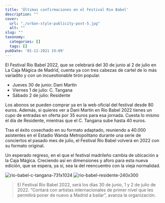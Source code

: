 ```yaml
---
title: 'Últimas confirmaciones en el Festival Rio Babel'
description: ""
cover:
  url: "./urban-style-publicity-post-5.jpg"
  alt: ""
slug: ""
taxonomy:
  categories: []
  tags: []
pubDate: '01-12-2021 19:09'
---
```


El Festival Rio Babel 2022, que se celebrará del 30 de junio al 2 de julio en La Caja Mágica de Madrid, cuenta ya con tres cabezas de cartel de lo más variadito y con un incuestionable tirón popular.

* Jueves 30 de junio: Dani Martín
* Viernes 1 de julio: C. Tangana
* Sábado 2 de julio: Residente

Los abonos se pueden comprar ya en la web oficial del festival desde 80 euros. Además, si quieres ver a Dani Martín en Río Babel 2022 tienes un cupo de entradas en oferta por 35 euros para esa jornada. Cuesta lo mismo el día de Residente, mientras que el C. Tangana sube hasta 40 euros.

Tras el éxito cosechado en su formato adaptado, reuniendo a 40.000 asistentes en el Estadio Wanda Metropolitano durante una serie de conciertos el pasado mes de julio, el Festival Río Babel volverá en 2022 con su formato original.

Un esperado regreso, en el que el festival madrileño cambia de ubicación a la Caja Mágica. Creciendo así en dimensiones y aforo para esta nueva edición, que se espera, ya sí, sea la del reencuentro con la vieja normalidad.

![rio-babel-c-tangana-731x1024](rio-babel-c-tangana-731x1024.jpg "rio-babel-c-tangana-731x1024")
![rio-babel-residente-240x300](rio-babel-residente-240x300.jpg "rio-babel-residente-240x300")

> El Festival Río Babel 2022, será los días 30 de junio, 1 y 2 de julio de 2022. “Contará con artistas internacionales de primer nivel que les permitirá poner de nuevo a Madrid a bailar”, avanza la organización.
